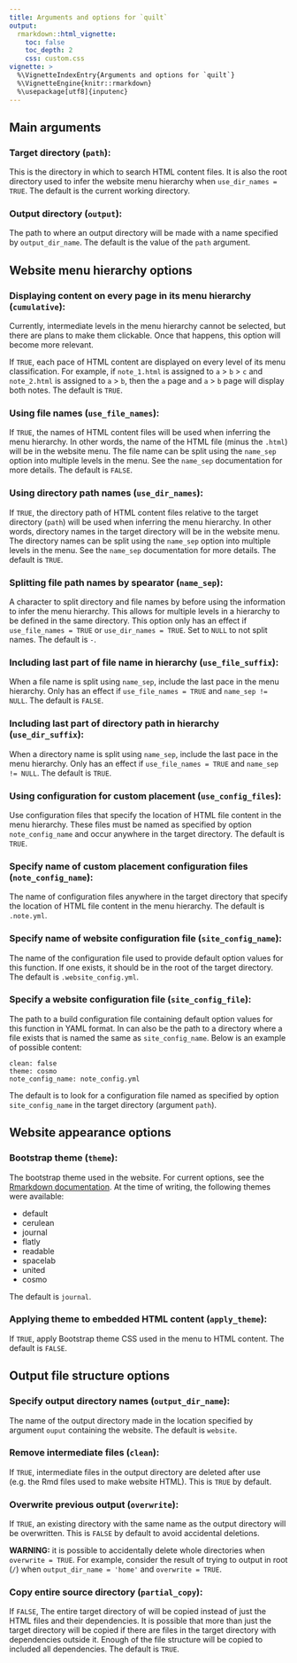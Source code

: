 ```yaml
---
title: Arguments and options for `quilt`
output: 
  rmarkdown::html_vignette:
    toc: false
    toc_depth: 2
    css: custom.css
vignette: >
  %\VignetteIndexEntry{Arguments and options for `quilt`}
  %\VignetteEngine{knitr::rmarkdown}
  %\usepackage[utf8]{inputenc}
---
```




## Main arguments

### Target directory (`path`):

This is the directory in which to search HTML content files.
It is also the root directory used to infer the website menu hierarchy when `use_dir_names = TRUE`.
The default is the current working directory.

### Output directory (`output`):

The path to where an output directory will be made with a name specified by `output_dir_name`.
The default is the value of the `path` argument.

## Website menu hierarchy options

### Displaying content on every page in its menu hierarchy (`cumulative`):

Currently, intermediate levels in the menu hierarchy cannot be selected, but there are plans to make them clickable.
Once that happens, this option will become more relevant. 

If `TRUE`, each pace of HTML content are displayed on every level of its menu classification. 
For example, if `note_1.html` is assigned to `a` > `b` > `c` and `note_2.html` is assigned to `a` > `b`, then the `a` page and `a` > `b` page will display both notes. 
The default is `TRUE`.

### Using file names (`use_file_names`):

If `TRUE`, the names of HTML content files will be used when inferring the menu hierarchy.
In other words, the name of the HTML file (minus the `.html`) will be in the website menu.
The file name can be split using the `name_sep` option into multiple levels in the menu. 
See the `name_sep` documentation for more details. 
The default is `FALSE`.

### Using directory path names (`use_dir_names`):

If `TRUE`, the directory path of HTML content files relative to the target directory (`path`) will be used when inferring the menu hierarchy.
In other words, directory names in the target directory will be in the website menu.
The  directory names can be split using the `name_sep` option into multiple levels in the menu. 
See the `name_sep` documentation for more details. 
The default is `TRUE`.

### Splitting file path names by spearator (`name_sep`):

A character to split directory and file names by before using the information to infer the menu hierarchy.
This allows for multiple levels in a hierarchy to be defined in the same directory. 
This option only has an effect if `use_file_names = TRUE` or `use_dir_names = TRUE`.
Set to `NULL` to not split names.
The default is `-`. 

### Including last part of file name in hierarchy (`use_file_suffix`):

When a file name is split using `name_sep`, include the last pace in the menu hierarchy.
Only has an effect if `use_file_names = TRUE` and `name_sep != NULL`.
The default is `FALSE`.

### Including last part of directory path in hierarchy (`use_dir_suffix`):

When a directory name is split using `name_sep`, include the last pace in the menu hierarchy.
Only has an effect if `use_file_names = TRUE` and `name_sep != NULL`.
The default is `TRUE`.

### Using configuration for custom placement (`use_config_files`):

Use configuration files that specify the location of HTML file content in the menu hierarchy. 
These files must be named as specified by option `note_config_name` and occur anywhere in the target directory.
The default is `TRUE`.

### Specify name of custom placement configuration files (`note_config_name`):

The name of configuration files anywhere in the target directory that specify the location of HTML file content in the menu hierarchy. 
The default is `.note.yml`.

### Specify name of website configuration file (`site_config_name`):

The name of the configuration file used to provide default option values for this function. 
If one exists, it should be in the root of the target directory.
The default is `.website_config.yml`.


### Specify a website configuration file (`site_config_file`):

The path to a build configuration file containing default option values for this function in YAML format.
In can also be the path to a directory where a file exists that is named the same as `site_config_name`.
Below is an example of possible content: 

```
clean: false
theme: cosmo
note_config_name: note_config.yml
```

The default is to look for a configuration file named as specified by option `site_config_name` in the target directory (argument `path`).


## Website appearance options

### Bootstrap theme (`theme`):

The bootstrap theme used in the website.
For current options, see the [Rmarkdown documentation](http://rmarkdown.rstudio.com/html_document_format.html#appearance-and-style).
At the time of writing, the following themes were available:

* default
* cerulean
* journal
* flatly
* readable
* spacelab
* united
* cosmo

The default is `journal`.

### Applying theme to embedded HTML content (`apply_theme`):

If `TRUE`, apply Bootstrap theme CSS used in the menu to HTML content.
The default is `FALSE`. 

## Output file structure options

### Specify output directory names (`output_dir_name`):

The name of the output directory made in the location specified by argument `ouput` containing the website.
The default is `website`. 

### Remove intermediate files (`clean`):

If `TRUE`, intermediate files in the output directory are deleted after use (e.g. the Rmd files used to make website HTML).
This is `TRUE` by default.

### Overwrite previous output (`overwrite`):

If `TRUE`, an existing directory with the same name as the output directory will be overwritten.
This is `FALSE` by default to avoid accidental deletions.

**WARNING:** it is possible to accidentally delete whole directories when `overwrite = TRUE`. 
For example, consider the result of trying to output in root (`/`) when `output_dir_name = 'home'` and `overwrite = TRUE`.

### Copy entire source directory (`partial_copy`):

If `FALSE`, The entire target directory of will be copied instead of just the HTML files and their dependencies.
It is possible that more than just the target directory will be copied if there are files in the target directory with dependencies outside it.
Enough of the file structure will be copied to included all dependencies.
The default is `TRUE`. 
